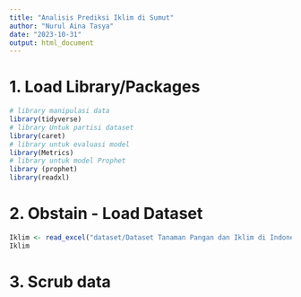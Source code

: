 ```yaml
---
title: "Analisis Prediksi Iklim di Sumut"
author: "Nurul Aina Tasya"
date: "2023-10-31"
output: html_document
---
```


# 1. Load Library/Packages
```r
# library manipulasi data
library(tidyverse)
# library Untuk partisi dataset
library(caret) 
# library untuk evaluasi model
library(Metrics)
# library untuk model Prophet
library (prophet)
library(readxl)
```

# 2. Obstain - Load Dataset

```r
Iklim <- read_excel("dataset/Dataset Tanaman Pangan dan Iklim di Indonesia (2006-2015).xlsx")
Iklim
```

# 3. Scrub data
```r

```